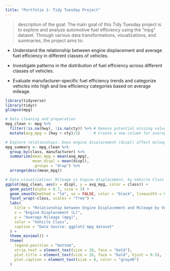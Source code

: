 ```yaml
---
title: "Portfolio 1- Tidy Tuesday Project"
---
```


> description of the goal: The main goal of this Tidy Tuesday project is to explore and analyze automotive fuel efficiency using the “mpg” dataset. Through various data transformations, visualizations, and summaries, the project aims to:

- Understand the relationship between engine displacement and average fuel efficiency in different classes of vehicles.

- Investigate patterns in the distribution of fuel efficiency across different classes of vehicles.

- Evaluate manufacturer-specific fuel efficiency trends and categorize vehicles into high and low efficiency categories based on average mileage.


```r
library(tidyverse) 
library(tidyr)
glimpse(mpg)

```



```r
# Data cleaning and preparation
mpg_clean <- mpg %>%
  filter(!is.na(hwy), !is.na(cty)) %>% # Remove potential missing values
  mutate(avg_mpg = (hwy + cty)/2)      # Create a new column for average mileage


```


```r
# Explore relationships: Does engine displacement (displ) affect mileage?
mpg_summary <- mpg_clean %>%
  group_by(class, manufacturer) %>%
  summarize(mean_mpg = mean(avg_mpg),
            mean_displ = mean(displ),
            .groups = "drop") %>%
  arrange(desc(mean_mpg))
```


```r
# Data visualization: Mileage vs Engine displacement, by Vehicle Class
ggplot(mpg_clean, aes(x = displ, y = avg_mpg, color = class)) +
  geom_point(alpha = 0.7, size = 3) +
  geom_smooth(method = "lm", se = FALSE, color = "black", linewidth = 0.8) +
  facet_wrap(~class, scales = "free") +
  labs(
    title = "Relationship between Engine Displacement and Mileage by Vehicle Class",
    x = "Engine Displacement (L)",
    y = "Average Mileage (mpg)",
    color = "Vehicle Class",
    caption = "Data Source: ggplot2 mpg dataset"
  ) +
  theme_minimal() +
  theme(
    legend.position = "bottom",
    strip.text = element_text(size = 10, face = "bold"),
    plot.title = element_text(size = 16, face = "bold", hjust = 0.5),
    plot.caption = element_text(size = 8, color = "gray40")
  )

  
```



